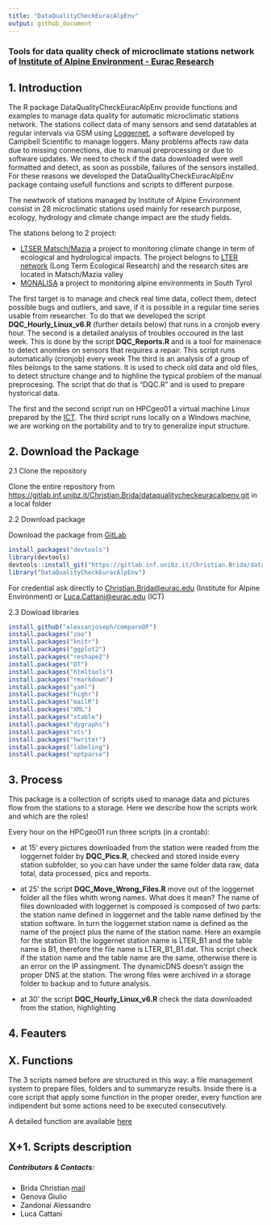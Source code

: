 ```yaml
---
title: "DataQualityCheckEuracAlpEnv" 
output: github_document
---
```


### Tools for data quality check of microclimate stations network of [Institute of Alpine Environment - Eurac Research](http://www.eurac.edu/en/research/mountains/alpenv/Pages/default.aspx)

## 1. Introduction

The R package DataQualityCheckEuracAlpEnv provide functions and examples to manage data quality for automatic microclimatic stations network. The stations collect data of many sensors and send datatables at regular intervals via GSM using [Loggernet](https://www.campbellsci.com/loggernet), a software developed by Campbell Scientific to manage loggers. Many problems affects raw data due to missing connections, due to manual preprocessing or due to software updates. We need to check if the data downloaded were well formatted and detect, as soon as possbile, failures of the sensors installed.
For these reasons we developed the DataQualityCheckEuracAlpEnv package containg usefull functions and scripts to different purpose.

The newtwork of stations managed by Institute of Alpine Environment consist in 28 microclimatic stations used mainly for research purpose, ecology, hydrology and climate change impact are the study fields.

The stations belong to 2 project: 
    
+   [LTSER Matsch/Mazia](http://lter.eurac.edu/en) a project to monitoring climate change in term of ecological and hydrological impacts. The project belogns to [LTER network](http://www.lteritalia.it/) (Long Term Ecological Research) and the research sites are located in Matsch/Mazia valley 
+   [MONALISA](http://monalisasos.eurac.edu/sos/) a project to monitoring alpine environments in South Tyrol

The first target is to manage and check real time data, collect them, detect possible bugs and outliers, and save, if it is possible in a regular time series usable from researcher. To do that we developed the script **DQC_Hourly_Linux_v6.R** (further details below) that runs in a cronjob every hour. 
The second is a detailed analysis of troubles occoured in the last week. This is done by the script **DQC_Reports.R** and is a tool for mainenace to detect anomlies on sensors that requires a repair. This script runs automatically (cronjob) every week 
The third is an analysis of a group of files belongs to the same stations. It is used to check old data and old files, to detect structure change and to highline the typical problem of the manual preprocesing. The script that do that is "DQC.R" and is used to prepare hystorical data.

The first and the second script run on HPCgeo01 a virtual machine Linux prepared by the [ICT](http://www.eurac.edu/en/aboutus/organisation/servicedepartments/ict/Pages/default.aspx). The third script runs locally on a Windows machine, we are working on the portability and to try to generalize input structure.   


<!-- Our target is to collect all data, check possible bugs and storage continuos time series. To do that we use 2 main scripts. The first runs hourly in a crontab on a Linux machine, the second is manual script that could be use for an offline data quality check. This second script give us the information about problems detected in an html page, easy to read and well structured. -->


## 2. Download the Package

2.1 Clone the repository 

Clone the entire repository from [https://gitlab.inf.unibz.it/Christian.Brida/dataqualitycheckeuracalpenv.git]("https://gitlab.inf.unibz.it/Christian.Brida/dataqualitycheckeuracalpenv.git") in a local folder

2.2 Download package 

Download the package from [GitLab]("https://gitlab.inf.unibz.it/Christian.Brida/dataqualitycheckeuracalpenv.git")

```r

install_packages("devtools")
library(devtools)
devtools::install_git("https://gitlab.inf.unibz.it/Christian.Brida/dataqualitycheckeuracalpenv.git",credentials = git2r::cred_user_pass("username@eurac.edu", getPass::getPass()))
library("DataQualityCheckEuracAlpEnv")

```

For credential ask directly to [Christian.Brida@eurac.edu](Christian.Brida@eurac.edu) (Institute for Alpine Environment) or [Luca.Cattani@eurac.edu](Luca.Cattani@eurac.edu) (ICT) 

2.3 Dowload libraries

```r

install_github("alexsanjoseph/compareDF")
install.packages("zoo")
install.packages("knitr")
install.packages("ggplot2")
install.packages("reshape2")
install.packages("DT")
install.packages("htmltools")
install.packages("rmarkdown")
install.packages("yaml")
install.packages("highr")
install.packages("mailR")
install.packages("XML")
install.packages("xtable")
install.packages("dygraphs")
install.packages("xts")
install.packages("hwriter")
install.packages("labeling")
install.packages("optparse")

```

## 3. Process 

This package is a collection of scripts used to manage data and pictures flow from the stations to a storage. Here we describe how the scripts work and which are the roles!

Every hour on the HPCgeo01 run three scripts (in a crontab):

  +  at 15' every pictures downloaded from the station were readed from the loggernet folder by **DQC_Pics.R**, checked and stored inside every station subfolder, so you can have under the same folder data raw, data total, data processed, pics and reports.
  
  +  at 25' the script **DQC_Move_Wrong_Files.R** move out of the loggernet folder all the files whith wrong names. What does it mean? The name of files downloaded with loggernet is composed is composed of two parts: the station name defined in loggernet and the table name defined by the station software. In turn the loggernet station name is defined as the name of the project plus the name of the station name. Here an example for the station B1: the loggernet station name is LTER_B1 and the table name is B1, therefore the file name is LTER_B1_B1.dat. This script check if the station name and the table name are the same, otherwise there is an error on the IP assingment. The dynamicDNS doesn't assign the proper DNS at the station. The wrong files were archived in a storage folder to backup and to future analysis.
  
  +  at 30' the script **DQC_Hourly_Linux_v6.R** check the data downloaded from the station, highlighting 

  
## 4. Feauters


## X. Functions 

The 3 scripts named before are structured in this way: a file management system to prepare files, folders and to summaryze results. Inside there is a core script that apply some function in the proper oreder, every function are indipendent but some actions need to be executed consecutively.

A detailed function are available [here](https://gitlab.inf.unibz.it/Christian.Brida/dataqualitycheckeuracalpenv/blob/master/Functions_description.Rmd)

## X+1. Scripts description 

##### Contributors & Contacts:
  +   Brida Christian [mail](Christian.Brida@eurac.edu)
  +   Genova Giulio
  +   Zandonai Alessandro
  +   Luca Cattani

<!-- ## [Package Documentetion: Vignette] -->
